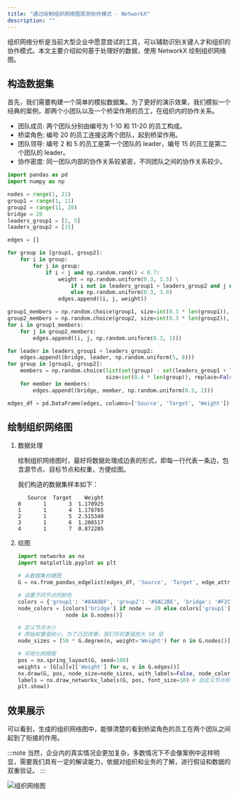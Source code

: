 ```yaml
---
title: "通过绘制组织网络图观测协作模式 - NetworkX"
description: ""
---
```


组织网络分析是当前大型企业中愿意尝试的工具，可以辅助识别关键人才和组织的协作模式。本文主要介绍如何基于处理好的数据，使用 NetworkX 绘制组织网络图。

## 构造数据集

首先，我们需要构建一个简单的模拟数据集。为了更好的演示效果，我们模拟一个经典的案例，即两个小团队以及一个桥梁作用的员工，在组织内的协作关系。

- 团队成员: 两个团队分别由编号为 1-10 和 11-20 的员工构成。
- 桥梁角色: 编号 20 的员工连接这两个团队，起到桥梁作用。
- 团队领导: 编号 2 和 5 的员工是第一个团队的 leader，编号 15 的员工是第二个团队的 leader。
- 协作密度: 同一团队内部的协作关系较紧密，不同团队之间的协作关系较少。

```python
import pandas as pd
import numpy as np

nodes = range(1, 21)
group1 = range(1, 11)
group2 = range(11, 20)
bridge = 20
leaders_group1 = [2, 5]
leaders_group2 = [15]

edges = []

for group in [group1, group2]:
    for i in group:
        for j in group:
            if i < j and np.random.rand() < 0.7:
                weight = np.random.uniform(0.3, 1.5) \
                    if i not in leaders_group1 + leaders_group2 and j not in leaders_group1 + leaders_group2 \
                    else np.random.uniform(0.3, 3.0)
                edges.append((i, j, weight))

group1_members = np.random.choice(group1, size=int(0.3 * len(group1)), replace=False)
group2_members = np.random.choice(group2, size=int(0.3 * len(group2)), replace=False)
for i in group1_members:
    for j in group2_members:
        edges.append((i, j, np.random.uniform(0.3, 1)))

for leader in leaders_group1 + leaders_group2:
    edges.append((bridge, leader, np.random.uniform(5, 8)))
for group in [group1, group2]:
    members = np.random.choice(list(set(group) - set(leaders_group1 + leaders_group2)),
                               size=int(0.4 * len(group)), replace=False)
    for member in members:
        edges.append((bridge, member, np.random.uniform(0.5, 2)))

edges_df = pd.DataFrame(edges, columns=['Source', 'Target', 'Weight'])
```

## 绘制组织网络图

1. 数据处理

    绘制组织网络图时，最好将数据处理成边表的形式，即每一行代表一条边，包含源节点、目标节点和权重，方便绘图。

    我们构造的数据集样本如下：

    ```text title="edges_df"
       Source  Target    Weight
    0       1       3  1.170925
    1       1       4  1.178765
    2       1       5  2.515340
    3       1       6  1.206517
    4       1       7  0.872205
    ```

2. 绘图

    ```python
    import networkx as nx
    import matplotlib.pyplot as plt

    # 从数据集创建图
    G = nx.from_pandas_edgelist(edges_df, 'Source', 'Target', edge_attr='Weight')

    # 设置不同节点的颜色
    colors = {'group1': '#84A9BF', 'group2': '#9AC2BE', 'bridge': '#F2C299'}
    node_colors = [colors['bridge'] if node == 20 else colors['group1'] if node in range(1, 11) else colors['group2'] for
                   node in G.nodes()]

    # 定义节点大小
    # 原始权重值较小，为了凸显效果，我们将权重值放大 50 倍
    node_sizes = [50 * G.degree(n, weight='Weight') for n in G.nodes()]

    # 可视化网络图
    pos = nx.spring_layout(G, seed=100)
    weights = [G[u][v]['Weight'] for u, v in G.edges()]
    nx.draw(G, pos, node_size=node_sizes, with_labels=False, node_color=node_colors, edge_color='lightgrey', width=weights)
    labels = nx.draw_networkx_labels(G, pos, font_size=10) # 自定义节点标签
    plt.show()
    ```

## 效果展示

可以看到，生成的组织网络图中，能够清楚的看到桥梁角色的员工在两个团队之间起到了衔接的作用。

:::note
当然，企业内的真实情况会更加复杂，多数情况下不会像案例中这样明显，需要我们具有一定的解读能力，依据对组织和业务的了解，进行假设和数据的双重验证。
:::

![组织网络图](../../../../assets/visualization/organization-network.webp)

